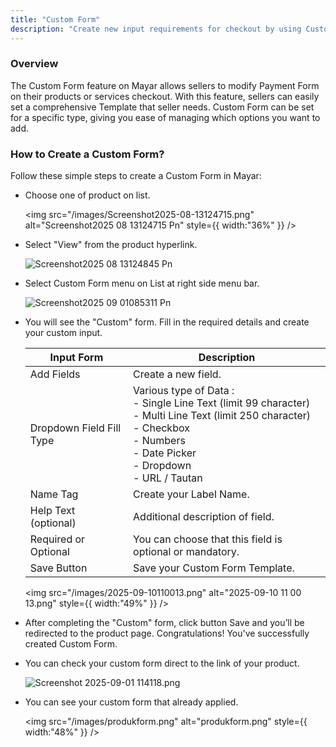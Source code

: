 ```yaml
---
title: "Custom Form"
description: "Create new input requirements for checkout by using Custom Form feature on mayar to modify your Payment Form according to the requirements."
---
```


### Overview

The Custom Form feature on Mayar allows sellers to modify Payment Form on their products or services checkout. With this feature, sellers can easily set a comprehensive Template that seller needs. Custom Form can be set for a specific type, giving you ease of managing which options you want to add.

### How to Create a Custom Form?

Follow these simple steps to create a Custom Form in Mayar:

- Choose one of product on list.

  <img
    src="/images/Screenshot2025-08-13124715.png"
    alt="Screenshot2025 08 13124715 Pn"
    style={{ width:"36%" }}
  />
- Select "View" from the product hyperlink.

  ![Screenshot2025 08 13124845 Pn](/images/Screenshot2025-08-13124845.png)
- Select Custom Form menu on List at right side menu bar.

  ![Screenshot2025 09 01085311 Pn](/images/Screenshot2025-09-01085311.png)
- You will see the "Custom" form. Fill in the required details and create your custom input.

  | Input Form               | Description                                                                                                                                                                                            |
  | ------------------------ | ------------------------------------------------------------------------------------------------------------------------------------------------------------------------------------------------------ |
  | Add Fields               | Create a new field.                                                                                                                                                                                    |
  | Dropdown Field Fill Type | Various type of Data :<br />- Single Line Text (limit 99 character)<br />- Multi Line Text (limit 250 character)<br />- Checkbox<br />- Numbers<br />- Date Picker<br />- Dropdown<br />- URL / Tautan |
  | Name Tag                 | Create your Label Name.                                                                                                                                                                                |
  | Help Text (optional)     | Additional description of field.                                                                                                                                                                       |
  | Required or Optional     | You can choose that this field is optional or mandatory.                                                                                                                                               |
  | Save Button              | Save your Custom Form Template.                                                                                                                                                                        |

  <img
    src="/images/2025-09-10110013.png"
    alt="2025-09-10 11 00 13.png"
    style={{ width:"49%" }}
  />
- After completing the "Custom" form, click button Save and you’ll be redirected to the product page. Congratulations\! You've successfully created Custom Form.
- You can check your custom form direct to the link of your product.

  ![Screenshot 2025-09-01 114118.png](/images/Screenshot2025-09-01114118.png)
- You can see your custom form that already applied.

  <img
    src="/images/produkform.png"
    alt="produkform.png"
    style={{ width:"48%" }}
  />